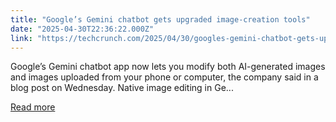 ```yaml
---
title: "Google’s Gemini chatbot gets upgraded image-creation tools"
date: "2025-04-30T22:36:22.000Z"
link: "https://techcrunch.com/2025/04/30/googles-gemini-chatbot-gets-upgraded-image-creation-tools/"
---
```


Google&#8217;s Gemini chatbot app now lets you modify both AI-generated images and images uploaded from your phone or computer, the company said in a blog post on Wednesday. Native image editing in Ge...

[Read more](https://techcrunch.com/2025/04/30/googles-gemini-chatbot-gets-upgraded-image-creation-tools/)
